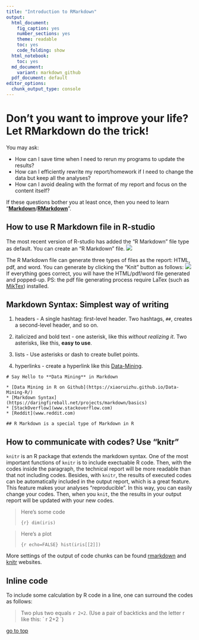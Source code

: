 ```yaml
---
title: "Introduction to RMarkdown"
output:
  html_document: 
    fig_caption: yes
    number_sections: yes
    theme: readable
    toc: yes
    code_folding: show
  html_notebook:
    toc: yes
  md_document:
    variant: markdown_github
  pdf_document: default
editor_options: 
  chunk_output_type: console
---
```


# Don't you want to improve your life? Let RMarkdown do the trick!

You may ask:

- How can I save time when I need to rerun my programs to update the results?
- How can I efficiently rewrite my report/homework if I need to change the data but keep all the analyses?
- How can I avoid dealing with the format of my report and focus on the content itself?

If these questions bother you at least once, then you need to learn "[**Markdown**](https://daringfireball.net/projects/markdown/basics)/[**RMarkdown**](https://rmarkdown.rstudio.com/articles_intro.html)".

## How to use R Markdown file in R-studio

The most recent version of R-studio has added the "R Markdown" file type as default. You can create an "R Markdown" file. ![](RMarkdown.png)

The R Markdown file can generate three types of files as the report: HTML, pdf, and word. You can generate by clicking the "Knit" button as follows:
![](RMarkdown_Gen.png)
If everything goes correct, you will have the HTML/pdf/word file generated and popped-up. PS: the pdf file generating process require LaTex (such as [MikTex](https://miktex.org/)) installed. 

## Markdown Syntax: Simplest way of writing

1. headers - A single hashtag: first-level header. Two hashtags, `##`, creates a second-level header, and so on.

2. italicized and bold text - one asterisk, like this *without realizing it*. Two asterisks, like this, **easy to use**.

3. lists - Use asterisks or dash to create bullet points.

4. hyperlinks - create a hyperlink like this [Data-Mining](https://xiaoruizhu.github.io/Data-Mining-R/).

```
# Say Hello to **Data Mining** in Markdown

* [Data Mining in R on Github](https://xiaoruizhu.github.io/Data-Mining-R/)
* [Markdown Syntax](https://daringfireball.net/projects/markdown/basics)
* [StackOverflow](www.stackoverflow.com)
* [Reddit](www.reddit.com)

## R Markdown is a special type of Markdown in R
```

## How to communicate with codes? Use "knitr"

`knitr` is an R package that extends the markdown syntax. One of the most important functions of `knitr` is to include exectuable R code. Then, with the codes inside the paragraph, the technical report will be more readable than that not including codes. Besides, with `knitr`, the results of executed codes can be automatically included in the output report, which is a great feature. This feature makes your analyses "reproducible". In this way, you can easily change your codes. Then, when you `knit`, the the results in your output report will be updated with your new codes. 

> Here’s some code
> 
> ```{r}
> dim(iris)
> ```

> Here’s a plot
> 
> ```{r echo=FALSE}
> hist(iris[[2]])
> ```

More settings of the output of code chunks can be found [rmarkdown](https://bookdown.org/yihui/rmarkdown/r-code.html) and [knitr](https://yihui.org/knitr/options/) websites.

## Inline code 

To include some calculation by R code in a line, one can surround the codes as follows: 

> Two plus two equals `r 2+2`. (Use a pair of backticks and the letter r like this: \` r 2+2 \`)

[go to top](#header)
